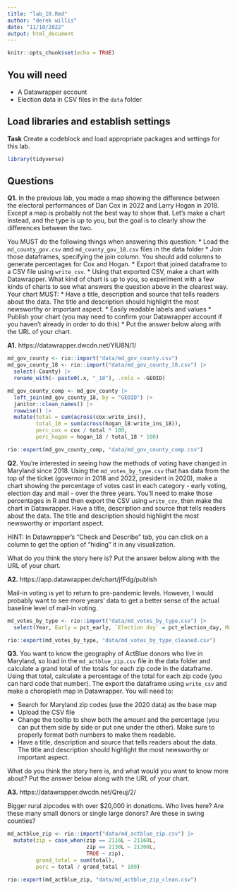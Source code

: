```yaml
---
title: "lab_10.Rmd"
author: "derek willis"
date: "11/10/2022"
output: html_document
---
```


```r
knitr::opts_chunk$set(echo = TRUE)
```

## You will need

* A Datawrapper account
* Election data in CSV files in the `data` folder

## Load libraries and establish settings

**Task** Create a codeblock and load appropriate packages and settings for this lab.

```r
library(tidyverse)
```

## Questions

**Q1.** In the previous lab, you made a map showing the difference between the electoral performances of Dan Cox in 2022 and Larry Hogan in 2018. Except a map is probably not the best way to show that. Let's make a chart instead, and the type is up to you, but the goal is to clearly show the differences between the two.

You MUST do the following things when answering this question:
* Load the `md_county_gov.csv` and `md_county_gov_18.csv` files in the data folder
* Join those dataframes, specifying the join column. You should add columns to generate percentages for Cox and Hogan.
* Export that joined dataframe to a CSV file using `write_csv`.
* Using that exported CSV, make a chart with Datawrapper. What kind of chart is up to you, so experiment with a few kinds of charts to see what answers the question above in the clearest way. Your chart MUST:
  * Have a title, description and source that tells readers about the data. The title and description should highlight the most newsworthy or important aspect.
  * Easily readable labels and values
* Publish your chart (you may need to confirm your Datawrapper account if you haven't already in order to do this)
* Put the answer below along with the URL of your chart.

**A1.** https://datawrapper.dwcdn.net/YlU8N/1/

```r
md_gov_county <- rio::import("data/md_gov_county.csv")
md_gov_county_18 <- rio::import("data/md_gov_county_18.csv") |> 
  select(-County) |> 
  rename_with(~ paste0(.x, "_18"), .cols = -GEOID)

md_gov_county_comp <- md_gov_county |> 
  left_join(md_gov_county_18, by = "GEOID") |> 
  janitor::clean_names() |> 
  rowwise() |> 
  mutate(total = sum(across(cox:write_ins)),
         total_18 = sum(across(hogan_18:write_ins_18)),
         perc_cox = cox / total * 100,
         perc_hogan = hogan_18 / total_18 * 100)

rio::export(md_gov_county_comp, "data/md_gov_county_comp.csv")
```

**Q2.** You're interested in seeing how the methods of voting have changed in Maryland since 2018. Using the `md_votes_by_type.csv` that has data from the top of the ticket (governor in 2018 and 2022, president in 2020), make a chart showing the percentage of votes cast in each category - early voting, election day and mail - over the three years. You'll need to make those percentages in R and then export the CSV using `write_csv`, then make the chart in Datawrapper. Have a title, description and source that tells readers about the data. The title and description should highlight the most newsworthy or important aspect.

HINT: In Datawrapper's "Check and Describe" tab, you can click on a column to get the option of "hiding" it in any visualization.

What do you think the story here is? Put the answer below along with the URL of your chart.

**A2.** https://app.datawrapper.de/chart/jfFdg/publish

Mail-in voting is yet to return to pre-pandemic levels. However, I would probably want to see more years' data to get a better sense of the actual baseline level of mail-in voting. 

```r
md_votes_by_type <- rio::import("data/md_votes_by_type.csv") |> 
  select(Year, Early = pct_early, `Election day` = pct_election_day, Mail = pct_mail)

rio::export(md_votes_by_type, "data/md_votes_by_type_cleaned.csv")
```


**Q3.** You want to know the geography of ActBlue donors who live in Maryland, so load in the `md_actblue_zip.csv` file in the data folder and calculate a grand total of the totals for each zip code in the dataframe. Using that total, calculate a percentage of the total for each zip code (you can hard code that number). The export the dataframe using `write_csv` and make a choropleth map in Datawrapper. You will need to:

* Search for Maryland zip codes (use the 2020 data) as the base map
* Upload the CSV file
* Change the tooltip to show both the amount and the percentage (you can put them side by side or put one under the other). Make sure to properly format both numbers to make them readable.
* Have a title, description and source that tells readers about the data. The title and description should highlight the most newsworthy or important aspect.

What do you think the story here is, and what would you want to know more about? Put the answer below along with the URL of your chart.

**A3.** https://datawrapper.dwcdn.net/Qreuj/2/

Bigger rural zipcodes with over $20,000 in donations. Who lives here? Are these many small donors or single large donors? Are these in swing counties? 

```r
md_actblue_zip <- rio::import("data/md_actblue_zip.csv") |> 
  mutate(zip = case_when(zip == 2116L ~ 21160L,
                         zip == 2130L ~ 21300L,
                         TRUE ~ zip),
         grand_total = sum(total),
         perc = total / grand_total * 100)

rio::export(md_actblue_zip, "data/md_actblue_zip_clean.csv")
```
